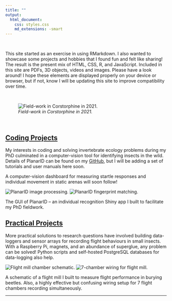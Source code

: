 ```yaml
---
title: ""
output:
  html_document:
    css: styles.css
    md_extensions: -smart
---
```


\

This site started as an exercise in using RMarkdown. I also wanted to showcase some projects and hobbies that I found fun and felt like sharing! The result is the present mix of HTML, CSS, R, and JavaScript. Included in this site are PDFs, 3D objects, videos and images. Please have a look around! I hope these elements are displayed properly on your device or browser, but if not, know I will be updating this site to improve compatibility over time.\ 

\

![*Field-work in Corstorphine in 2021.*](images/Kynan_pic.jpg)

\

<div class="section-row">

<div class="section-column">

## [Coding Projects](coding_projects.html)

My interests in coding and solving invertebrate ecology problems during my PhD culminated in a computer-vision tool for identifying insects in the wild. Details of PlanarID can be found on my <a href="https://github.com/KynanDelaney/PlanarID">GitHub</a>, but I will be adding a set of tutorials and user manuals here soon.

A computer-vision dashboard for measuring startle responses and individual movement in static arenas will soon follow!

<div class="image-panel">
  <img src="images/PlanarID_image_processing.png" alt="PlanarID image processing." />
  <img src="images/PlanarID_visualise_fingerprint_matching.png" alt="PlanarID fingerprint matching." />
  <p class="caption">
    The GUI of PlanarID – an individual recognition Shiny app I built to facilitate my PhD fieldwork.
  </p>
</div>

</div>

<div class="section-column">

## [Practical Projects](practical_projects.html)
More practical solutions to research questions have involved building data-loggers and sensor arrays for recording flight behaviours in small insects. With a Raspberry Pi, magnets, and an abundance of superglue, any problem can be solved! Python scripts and self-hosted PostgreSQL databases for data-logging also help.

<div class="image-panel">
  <img src="images/flightmill_graphic.svg" alt="Flight mill chamber schematic." />
  <img src="images/flightmill_wiring.jpeg" alt="7-chamber wiring for flight mill." />
  <p class="caption">
    A schematic of a flight mill I built to measure flight performance in burying beetles. Also, a highly effective but confusing wiring setup for 7 flight chambers recording simultaneously.
  </p>
</div>

</div>

</div>

------
